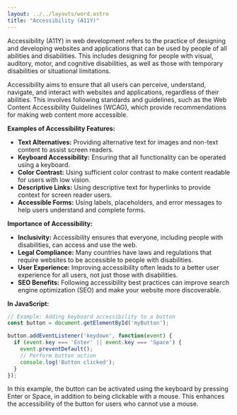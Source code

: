 ```yaml
---
layout: ../../layouts/word.astro
title: "Accessibility (A11Y)"
---
```

Accessibility (A11Y) in web development refers to the practice of designing and developing websites and applications that can be used by people of all abilities and disabilities. This includes designing for people with visual, auditory, motor, and cognitive disabilities, as well as those with temporary disabilities or situational limitations.

Accessibility aims to ensure that all users can perceive, understand, navigate, and interact with websites and applications, regardless of their abilities. This involves following standards and guidelines, such as the Web Content Accessibility Guidelines (WCAG), which provide recommendations for making web content more accessible.

**Examples of Accessibility Features:**
- **Text Alternatives:** Providing alternative text for images and non-text content to assist screen readers.
- **Keyboard Accessibility:** Ensuring that all functionality can be operated using a keyboard.
- **Color Contrast:** Using sufficient color contrast to make content readable for users with low vision.
- **Descriptive Links:** Using descriptive text for hyperlinks to provide context for screen reader users.
- **Accessible Forms:** Using labels, placeholders, and error messages to help users understand and complete forms.

**Importance of Accessibility:**
- **Inclusivity:** Accessibility ensures that everyone, including people with disabilities, can access and use the web.
- **Legal Compliance:** Many countries have laws and regulations that require websites to be accessible to people with disabilities.
- **User Experience:** Improving accessibility often leads to a better user experience for all users, not just those with disabilities.
- **SEO Benefits:** Following accessibility best practices can improve search engine optimization (SEO) and make your website more discoverable.

**In JavaScript:**
```javascript
// Example: Adding keyboard accessibility to a button
const button = document.getElementById('myButton');

button.addEventListener('keydown', function(event) {
  if (event.key === 'Enter' || event.key === 'Space') {
    event.preventDefault();
    // Perform button action
    console.log('Button clicked');
  }
});
```

In this example, the button can be activated using the keyboard by pressing Enter or Space, in addition to being clickable with a mouse. This enhances the accessibility of the button for users who cannot use a mouse.